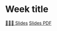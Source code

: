 # Week title

[👨🏻‍🏫 Slides]({{< var base_url>}}slides/Course4/slides.html){.btn .btn-outline-primary .btn role="button"} 
[Slides PDF]({{< var base_url>}}slides/Course4/slides.pdf){.btn .btn-outline-secondary .btn role="button"} 
